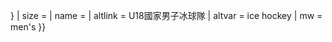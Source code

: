 {{country data {{{1}}}
| flagright/core
| variant = {{{variant|{{{2|}}}}}}
| size = {{{size|}}}
| name = {{{name|}}}
| altlink = U18國家男子冰球隊
| altvar = ice hockey
| mw = men's
}}<noinclude>{{documentation}}</noinclude>